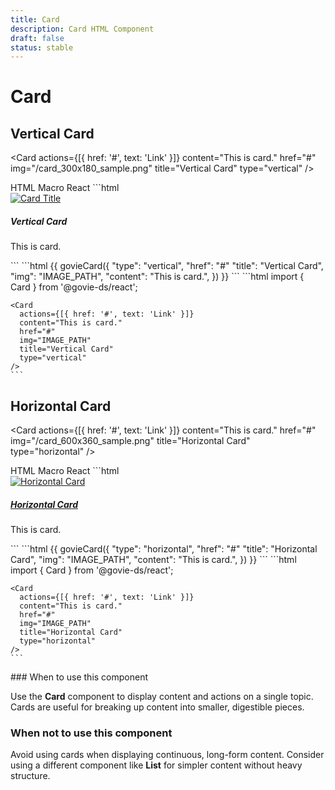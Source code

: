 ```yaml
---
title: Card
description: Card HTML Component
draft: false
status: stable
---
```


# Card

<ComponentStatusBlock componentId="card" />

## Vertical Card

<Card
  actions={[{ href: '#', text: 'Link' }]}
  content="This is card."
  href="#"
  img="/card_300x180_sample.png"
  title="Vertical Card"
  type="vertical"
/>

<Tabs id="tab1">
  <TabList>
    <TabItem value="tab11">HTML</TabItem>
    <TabItem value="tab12">Macro</TabItem>
    <TabItem value="tab13" checked>React</TabItem>
  </TabList>
  <TabPanel value="tab11">
  ```html
    <div class="gi-card gi-card-vertical">
      <div class="gi-card-image">
        <a href="">
          <img src="IMAGE_PATH" alt="Card Title" />
        </a>
      </div>
      <div class="gi-card-content">
        <div class="gi-card-heading">
          <h5 class="gi-heading-xs !gi-my-0">
            Vertical Card
          </h5>
        </div>
        <div class="gi-card-paragraph">
          <p class="gi-text-sm">This is card.</p>
        </div>
      </div>
    </div>
  ```
  </TabPanel>
  <TabPanel value="tab12">
  ```html
    {{ govieCard({
      "type": "vertical",
      "href": "#"
      "title": "Vertical Card",
      "img": "IMAGE_PATH",
      "content": "This is card.",
    }) }}
  ```
  </TabPanel>
  <TabPanel value="tab13">
    ```html
    import { Card } from '@govie-ds/react';

    <Card
      actions={[{ href: '#', text: 'Link' }]}
      content="This is card."
      href="#"
      img="IMAGE_PATH"
      title="Vertical Card"
      type="vertical"
    />
    ```

  </TabPanel>
</Tabs>

## Horizontal Card

<Card
  actions={[{ href: '#', text: 'Link' }]}
  content="This is card."
  href="#"
  img="/card_600x360_sample.png"
  title="Horizontal Card"
  type="horizontal"
/>

<Tabs id="tab2">
  <TabList>
    <TabItem value="tab21">HTML</TabItem>
    <TabItem value="tab22">Macro</TabItem>
    <TabItem value="tab23" checked>React</TabItem>
  </TabList>
  <TabPanel value="tab21">
  ```html
    <div class="gi-card gi-card-horizontal">
      <div class="gi-card-image">
        <a href="#">
          <img src="IMAGE_PATH" alt="Horizontal Card" />
        </a>
      </div>
      <div class="gi-card-content">
        <div class="gi-card-heading">
          <h5 class="gi-heading-xs !gi-my-0">
            <a href="#" class="gi-link">Horizontal Card</a>
          </h5>
        </div>
        <div class="gi-card-paragraph">
          <p class="gi-text-sm">This is card.</p>
        </div>
      </div>
    </div>
  ```
  </TabPanel>
  <TabPanel value="tab22">
  ```html
    {{ govieCard({
      "type": "horizontal",
      "href": "#"
      "title": "Horizontal Card",
      "img": "IMAGE_PATH",
      "content": "This is card.",
    }) }}
  ```
  </TabPanel>
  <TabPanel value="tab23">
    ```html
    import { Card } from '@govie-ds/react';

    <Card
      actions={[{ href: '#', text: 'Link' }]}
      content="This is card."
      href="#"
      img="IMAGE_PATH"
      title="Horizontal Card"
      type="horizontal"
    />
    ```

  </TabPanel>
</Tabs>
### When to use this component

Use the **Card** component to display content and actions on a single topic. Cards are useful for breaking up content into smaller, digestible pieces.

### When not to use this component

Avoid using cards when displaying continuous, long-form content. Consider using a different component like **List** for simpler content without heavy structure.
